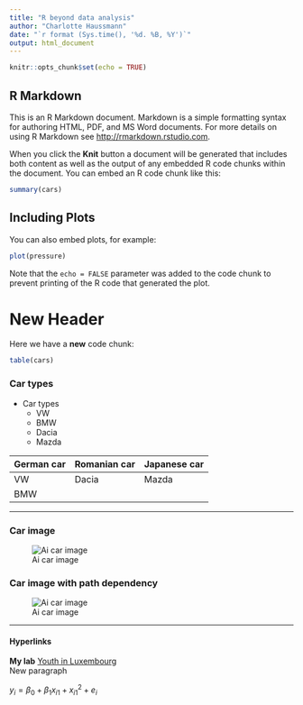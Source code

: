 ```yaml
---
title: "R beyond data analysis"
author: "Charlotte Haussmann"
date: "`r format (Sys.time(), '%d. %B, %Y')`"
output: html_document
---
```


```r
knitr::opts_chunk$set(echo = TRUE)
```

## R Markdown

This is an R Markdown document. Markdown is a simple formatting syntax for authoring HTML, PDF, and MS Word documents. For more details on using R Markdown see <http://rmarkdown.rstudio.com>.

When you click the **Knit** button a document will be generated that includes both content as well as the output of any embedded R code chunks within the document. You can embed an R code chunk like this:

```r
summary(cars)
```

## Including Plots

You can also embed plots, for example:

```r
plot(pressure)
```

Note that the `echo = FALSE` parameter was added to the code chunk to prevent printing of the R code that generated the plot.

# New Header 
Here we have a **new** code chunk: 
```r
table(cars)
```

### Car types
* Car types
  + VW
  + BMW
  + Dacia
  + Mazda

German car | Romanian car | Japanese car
-----------|--------------|-------------
VW         | Dacia        | Mazda
BMW        |              |               

***
### Car image 
![Ai car image](/Users/charlotte.haussmann/Documents/project/img/car_ai.png)


### Car image with path dependency 
![Ai car image](img/car_ai.png)


***
#### Hyperlinks 
**My lab** [Youth in Luxembourg](https://www.jugend-in-luxemburg.lu)  
New paragraph  

$y_i = \beta_0+\beta_1x_{i1} + x_{i1}^{2} + e_i$

